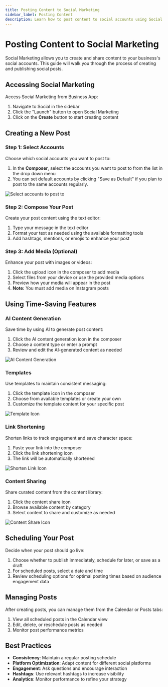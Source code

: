 ```yaml
---
title: Posting Content to Social Marketing
sidebar_label: Posting Content
description: Learn how to post content to social accounts using Social Marketing
---
```


# Posting Content to Social Marketing

Social Marketing allows you to create and share content to your business's social accounts. This guide will walk you through the process of creating and publishing social posts.

## Accessing Social Marketing

Access Social Marketing from Business App:

1. Navigate to Social in the sidebar
2. Click the "Launch" button to open Social Marketing
3. Click on the **Create** button to start creating content

## Creating a New Post

### Step 1: Select Accounts
Choose which social accounts you want to post to:

1. In the **Composer**, select the accounts you want to post to from the list in the drop down menu
2. You can set default accounts by clicking "Save as Default" if you plan to post to the same accounts regularly.

![Select accounts to post to](./img/save-as-default.png)

### Step 2: Compose Your Post

Create your post content using the text editor:

1. Type your message in the text editor
2. Format your text as needed using the available formatting tools
3. Add hashtags, mentions, or emojis to enhance your post

### Step 3: Add Media (Optional)

Enhance your post with images or videos:

1. Click the upload icon in the composer to add media
2. Select files from your device or use the provided media options
3. Preview how your media will appear in the post
4. **Note:** You must add media on Instagram posts

## Using Time-Saving Features

### AI Content Generation

Save time by using AI to generate post content:

1. Click the AI content generation icon in the composer
2. Choose a content type or enter a prompt
3. Review and edit the AI-generated content as needed

![AI Content Generation](./img/write-with-ai.png)

### Templates

Use templates to maintain consistent messaging:

1. Click the template icon in the composer
2. Choose from available templates or create your own
3. Customize the template content for your specific post

![Template Icon](./img/template-icon.jpg)

### Link Shortening

Shorten links to track engagement and save character space:

1. Paste your link into the composer
2. Click the link shortening icon
3. The link will be automatically shortened

![Shorten Link Icon](./img/shorten-link-icon.jpg)

### Content Sharing

Share curated content from the content library:

1. Click the content share icon
2. Browse available content by category
3. Select content to share and customize as needed

![Content Share Icon](./img/content-share-icon.jpg)

## Scheduling Your Post

Decide when your post should go live:

1. Choose whether to publish immediately, schedule for later, or save as a draft
2. For scheduled posts, select a date and time
3. Review scheduling options for optimal posting times based on audience engagement data

## Managing Posts

After creating posts, you can manage them from the Calendar or Posts tabs:

1. View all scheduled posts in the Calendar view
2. Edit, delete, or reschedule posts as needed
3. Monitor post performance metrics

## Best Practices

- **Consistency**: Maintain a regular posting schedule
- **Platform Optimization**: Adapt content for different social platforms
- **Engagement**: Ask questions and encourage interaction
- **Hashtags**: Use relevant hashtags to increase visibility
- **Analytics**: Monitor performance to refine your strategy